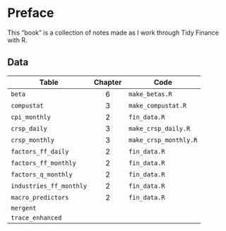 # Preface {.unnumbered}

This "book" is a collection of notes made as I work through Tidy Finance with R.

## Data

| Table                   | Chapter | Code |
|-------------------------|:-------:|------|
| `beta`                  |   6     |  `make_betas.R`    |
| `compustat`             |   3     |  `make_compustat.R`    |
| `cpi_monthly`           |   2     | `fin_data.R`     |
| `crsp_daily`            |   3     | `make_crsp_daily.R`     | 
| `crsp_monthly`          |   3     | `make_crsp_monthly.R` |
| `factors_ff_daily`      |   2     | `fin_data.R`     |
| `factors_ff_monthly`    |   2     | `fin_data.R`     |
| `factors_q_monthly`     |   2     | `fin_data.R`     |
| `industries_ff_monthly` |   2     | `fin_data.R`     |
| `macro_predictors`      |   2     | `fin_data.R`     |
| `mergent`               |         |      |
| `trace_enhanced`        |         |      |
